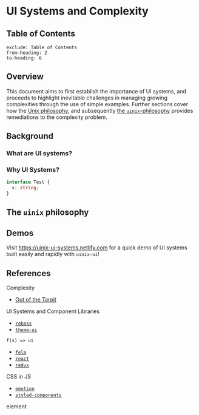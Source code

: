 
# UI Systems and Complexity

## Table of Contents
```toc
exclude: Table of Contents
from-heading: 2
to-heading: 6
```

## Overview

This document aims to first establish the importance of UI systems, and proceeds to highlight inevitable challenges in managing growing complexities through the use of simple examples.  Further sections cover how the [Unix philosophy][unix-philosophy], and subsequently [the `uinix`-philosophy](#the-uinix-philosophy) provides remediations to the complexity problem.

## Background

### What are UI systems?

### Why UI Systems?

```ts
interface Test {
  s: string;
}
```

## The `uinix` philosophy

## Demos

Visit https://uinix-ui-systems.netlify.com for a quick demo of UI systems built easily and rapidly with `uinix-ui`!

## References
Complexity
- [Out of the Tarpit][out-of-the-tarpit]

UI Systems and Component Libraries
- [`rebass`][rebass]
- [`theme-ui`][theme-ui]

`f(s) => ui`
- [`fela`][fela]
- [`react`][react]
- [`redux`][redux]

CSS in JS
- [`emotion`][emotion]
- [`styled-components`][styled-components]

<Element color="blue">element</Element>

<!-- defs -->
[emotion]: https://github.com/emotion-js/emotion
[fela]: https://github.com/robinweser/fela
[out-of-the-tarpit]: http://curtclifton.net/papers/MoseleyMarks06a.pdf
[rebass]: https://github.com/rebassjs/rebass
[react]: https://github.com/facebook/react
[redux]: https://github.com/reduxjs/redux
[styled-components]: https://github.com/styled-components/styled-components
[theme-ui]: https://github.com/system-ui/theme-ui
[unix-philosophy]: https://en.wikipedia.org/wiki/Unix_philosophy
